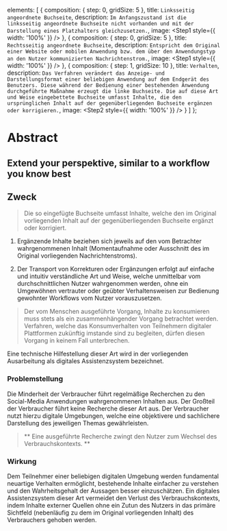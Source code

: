 

  elements: [
    {
      composition: {
        step: 0,
        gridSize: 5
      },
      title: `Linksseitig angeordnete Buchseite`,
      description: `Im Anfangszustand ist die linksseitig angeordnete Buchseite nicht vorhanden und mit der Darstellung eines Platzhalters gleichzusetzen.`,
      image: <Step1 style={{ width: '100%' }} />
    },
    {
      composition: {
        step: 0,
        gridSize: 5
      },
      title: `Rechtsseitig angeordnete Buchseite`,
      description: `Entspricht dem Original einer Website oder mobilen Anwendung bzw. dem über den Anwendungstyp an den Nutzer kommunizierten Nachrichtenstrom.`,
      image: <Step1 style={{ width: '100%' }} />
    },
    {
      composition: {
        step: 1,
        gridSize: 10
      },
      title: `Verhalten`,
      description: `Das Verfahren verändert das Anzeige- und Darstellungsformat einer beliebigen Anwendung auf dem Endgerät des Benutzers. Diese während der Bedienung einer bestehenden Anwendung durchgeführte Maßnahme erzeugt die linke Buchseite. Die auf diese Art und Weise eingebettete Buchseite umfasst Inhalte, die den ursprünglichen Inhalt auf der gegenüberliegenden Buchseite ergänzen oder korrigieren.`,
      image: <Step2 style={{ width: '100%' }} />
    }
  ]
};

# Abstract

## Extend your perspektive, similar to a workflow you know best

<ByExample content={content} />

## Zweck

> Die so eingefügte Buchseite umfasst Inhalte, welche den im Original vorliegenden Inhalt auf der gegenüberliegenden Buchseite ergänzt oder korrigiert.

1. Ergänzende Inhalte beziehen sich jeweils auf den vom Betrachter wahrgenommenen Inhalt (Momentaufnahme oder Ausschnitt des im Original vorliegenden Nachrichtenstroms).

2. Der Transport von Korrekturen oder Ergänzungen erfolgt auf einfache und intuitiv verständliche Art und Weise, welche unmittelbar vom durchschnittlichen Nutzer wahrgenommen werden, ohne ein Umgewöhnen vertrauter oder geübter Verhaltensweisen zur Bedienung gewohnter Workflows vom Nutzer vorauszusetzen.

> Der vom Menschen ausgeführte Vorgang, Inhalte zu konsumieren muss stets als ein zusammenhängender Vorgang betrachtet werden. Verfahren, welche das Konsumverhalten von Teilnehmern digitaler Plattformen zukünftig imstande sind zu begleiten, dürfen diesen Vorgang in keinem Fall unterbrechen.

Eine technische Hilfestellung dieser Art wird in der vorliegenden Ausarbeitung als digitales Assistenzsystem bezeichnet.

### Problemstellung

Die Minderheit der Verbraucher führt regelmäßige Recherchen zu den Social-Media Anwendungen wahrgenommenen Inhalten aus.
Der Großteil der Verbraucher führt keine Recherche dieser Art aus. Der Verbraucher nutzt hierzu digitale Umgebungen,
welche eine objektivere und sachlichere Darstellung des jeweiligen Themas gewährleisten.

> ** Eine ausgeführte Recherche zwingt den Nutzer zum Wechsel des Verbrauchskontexts. **

### Wirkung

Dem Teilnehmer einer beliebigen digitalen Umgebung werden fundamental neuartige Verhalten ermöglicht, bestehende Inhalte einfacher zu verstehen und den Wahrheitsgehalt der Aussagen besser einzuschätzen. Ein digitales Assistenzsystem dieser Art vermeidet den Verlust des Verbrauchskontexts, indem Inhalte externer Quellen ohne ein Zutun des Nutzers in das primäre Sichtfeld (nebenläufig zu dem im Original vorliegenden Inhalt) des Verbrauchers gehoben werden.
